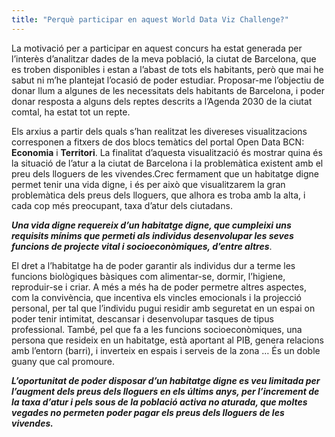 ```yaml
---
title: "Perquè participar en aquest World Data Viz Challenge?"
---
```


La motivació per a participar en aquest concurs ha estat generada per l'interès d'analitzar dades de la meva població, la ciutat de Barcelona, que es troben disponibles i estan a l'abast de tots els habitants, però que mai he sabut ni m'he plantejat l'ocasió de poder estudiar.
Proposar-me l'objectiu de donar llum a algunes de les necessitats dels habitants de Barcelona, i poder donar resposta a alguns dels reptes descrits a l'Agenda 2030 de la ciutat comtal, ha estat tot un repte.

Els arxius a partir dels quals s'han realitzat les divereses visualitzacions corresponen a fitxers de dos blocs temàtics del portal Open Data BCN: **Economia** i **Territori**. 
La finalitat d'aquesta visualització és mostrar quina és la situació de l'atur a la ciutat de Barcelona i la problemàtica existent amb el preu dels lloguers de les vivendes.Crec fermament que un habitatge digne permet tenir una vida digne, i és per això que visualitzarem la gran problemàtica dels preus dels lloguers, que alhora es troba amb la alta, i cada cop més preocupant, taxa d'atur dels ciutadans.

***Una vida digne requereix d'un habitatge digne, que cumpleixi uns requisits mínims que permeti als individus desenvolupar les seves funcions de projecte vital i socioeconòmiques, d'entre altres***. 

El dret a l'habitatge ha de poder garantir als individus dur a terme les funcions biològiques bàsiques com alimentar-se, dormir, l'higiene, reproduir-se i criar. A més a més ha de poder permetre altres aspectes, com la convivència, que incentiva els vincles emocionals i la projecció personal, per tal que l'individu pugui residir amb seguretat en un espai on poder tenir intimitat, descansar i desenvolupar tasques de tipus professional. També, pel que fa a les funcions socioeconòmiques, una persona que resideix en un habitatge, està aportant al PIB, genera relacions amb l'entorn (barri), i inverteix en espais i serveis de la zona ... És un doble guany que cal promoure.

***L'oportunitat de poder disposar d'un habitatge digne es veu limitada per l'augment dels preus dels lloguers en els últims anys, per l'increment de la taxa d'atur i pels sous de la població activa no aturada, que moltes vegades no permeten poder pagar els preus dels lloguers de les vivendes.***

